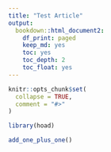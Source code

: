 ```yaml
---
title: "Test Article"
output:
  bookdown::html_document2:
    df_print: paged
    keep_md: yes
    toc: yes
    toc_depth: 2
    toc_float: yes
---
```


```r
knitr::opts_chunk$set(
  collapse = TRUE,
  comment = "#>"
)
```

```r
library(hoad)
```

```r
add_one_plus_one()
```


